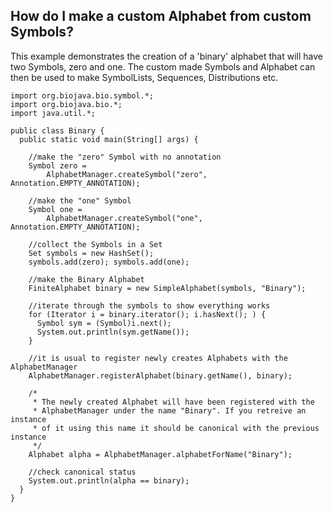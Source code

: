 == How do I make a custom Alphabet from custom Symbols? ==

This example demonstrates the creation of a 'binary' alphabet that will have two Symbols, zero and one. The custom made Symbols and Alphabet can then be used to make SymbolLists, Sequences, Distributions etc.

<pre>
import org.biojava.bio.symbol.*;
import org.biojava.bio.*;
import java.util.*;

public class Binary {
  public static void main(String[] args) {

    //make the "zero" Symbol with no annotation
    Symbol zero =
        AlphabetManager.createSymbol("zero", Annotation.EMPTY_ANNOTATION);

    //make the "one" Symbol
    Symbol one =
        AlphabetManager.createSymbol("one", Annotation.EMPTY_ANNOTATION);

    //collect the Symbols in a Set
    Set symbols = new HashSet();
    symbols.add(zero); symbols.add(one);

    //make the Binary Alphabet
    FiniteAlphabet binary = new SimpleAlphabet(symbols, "Binary");

    //iterate through the symbols to show everything works
    for (Iterator i = binary.iterator(); i.hasNext(); ) {
      Symbol sym = (Symbol)i.next();
      System.out.println(sym.getName());
    }

    //it is usual to register newly creates Alphabets with the AlphabetManager
    AlphabetManager.registerAlphabet(binary.getName(), binary);

    /*
     * The newly created Alphabet will have been registered with the
     * AlphabetManager under the name "Binary". If you retreive an instance
     * of it using this name it should be canonical with the previous instance
     */
    Alphabet alpha = AlphabetManager.alphabetForName("Binary");

    //check canonical status
    System.out.println(alpha == binary);
  }
}
</pre>